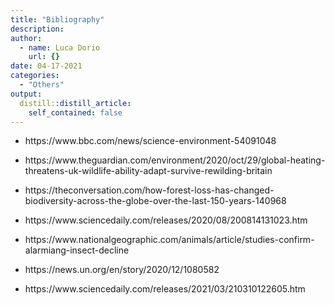 ```yaml
---
title: "Bibliography"
description:
author:
  - name: Luca Dorio
    url: {}
date: 04-17-2021
categories:
  - "Others"
output:
  distill::distill_article:
    self_contained: false
---
```



-	https://www.bbc.com/news/science-environment-54091048 

-	https://www.theguardian.com/environment/2020/oct/29/global-heating-threatens-uk-wildlife-ability-adapt-survive-rewilding-britain 

-	https://theconversation.com/how-forest-loss-has-changed-biodiversity-across-the-globe-over-the-last-150-years-140968 

-	 https://www.sciencedaily.com/releases/2020/08/200814131023.htm 

-	https://www.nationalgeographic.com/animals/article/studies-confirm-alarmiang-insect-decline 

-	https://news.un.org/en/story/2020/12/1080582 

-	https://www.sciencedaily.com/releases/2021/03/210310122605.htm

